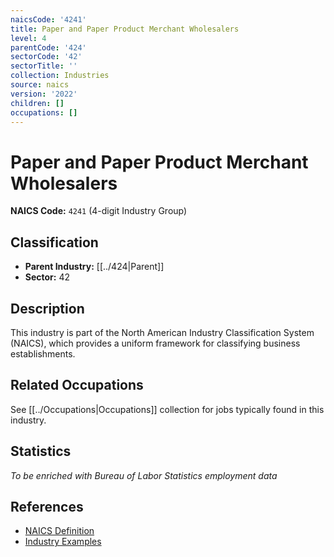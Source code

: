 ```yaml
---
naicsCode: '4241'
title: Paper and Paper Product Merchant Wholesalers
level: 4
parentCode: '424'
sectorCode: '42'
sectorTitle: ''
collection: Industries
source: naics
version: '2022'
children: []
occupations: []
---
```

# Paper and Paper Product Merchant Wholesalers

**NAICS Code:** `4241` (4-digit Industry Group)

## Classification

- **Parent Industry:** [[../424|Parent]]
- **Sector:** 42

## Description

This industry is part of the North American Industry Classification System (NAICS), which provides a uniform framework for classifying business establishments.

## Related Occupations

See [[../Occupations|Occupations]] collection for jobs typically found in this industry.

## Statistics

*To be enriched with Bureau of Labor Statistics employment data*

## References

- [NAICS Definition](https://www.census.gov/naics/)
- [Industry Examples](https://www.census.gov/naics/2022NAICS/)
